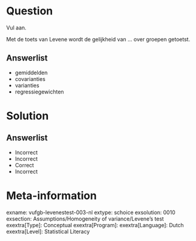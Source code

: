 Question
========

Vul aan. 

Met de toets van Levene wordt de gelijkheid van ... over groepen getoetst.
  
Answerlist
----------
* gemiddelden
* covarianties
* varianties
* regressiegewichten

Solution
========

Answerlist
----------
* Incorrect
* Incorrect
* Correct
* Incorrect

Meta-information
================
exname: vufgb-levenestest-003-nl
extype: schoice
exsolution: 0010
exsection: Assumptions/Homogeneity of variance/Levene's test
exextra[Type]: Conceptual
exextra[Program]: 
exextra[Language]: Dutch
exextra[Level]: Statistical Literacy